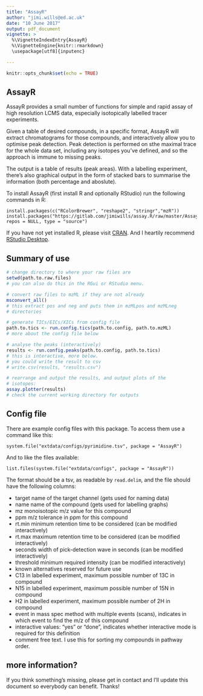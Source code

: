 ```yaml
---
title: "AssayR"
author: "jimi.wills@ed.ac.uk"
date: "10 June 2017"
output: pdf_document
vignette: >
  %\VignetteIndexEntry{AssayR}
  %\VignetteEngine{knitr::rmarkdown}
  \usepackage[utf8]{inputenc}

---
```


<!--
don't forget to build this vignette with 
devtools::build_vignettes() 
-->


```r
knitr::opts_chunk$set(echo = TRUE)
```

## AssayR

AssayR provides a small number of functions for simple and
rapid assay of high resolution LCMS data, especially isotopically
labelled tracer experiments.

Given a table of desired compounds, in a specific format, AssayR will extract
chromatograms for those compounds, and interactively allow you to optimise peak
detection.  Peak detection is performed on sthe maximal trace for the whole data
set, including any isotopes you've defined, and so the approach is immune to 
missing peaks.

The output is a table of results (peak areas).  With a labelling experiment, 
there's also graphical output in the form of stacked bars to summarise the 
information (both percentage and aboslute).

To install AssayR (first install R and optionally RStudio) run the following
commands in R:

    install.packages(c("RColorBrewer", "reshape2", "stringr","mzR"))
    install.packages("https://gitlab.com/jimiwills/assay.R/raw/master/AssayR_0.1.0.tar.gz", repos = NULL, type = "source")

If you have 
not yet installed R, please visit [CRAN](https://cran.r-project.org/).  And I 
heartily recommend 
[RStudio Desktop](https://www.rstudio.com/products/RStudio/#Desktop).

## Summary of use


```r
# change directory to where your raw files are
setwd(path.to.raw.files)
# you can also do this in the RGui or RStudio menu.

# convert raw files to mzML if they are not already
msconvert_all()
# this extract pos and neg and puts them in mzMLpos and mzMLneg
# directories

# generate TICs/EICs/XICs from config file
path.to.tics <- run.config.tics(path.to.config, path.to.mzML)
# more about the config file below

# analyse the peaks (interactively)
results <- run.config.peaks(path.to.config, path.to.tics)
# this is interactive, more below.
# you could write the result to csv
# write.csv(results, "results.csv")

# rearrange and output the results, and output plots of the
# isotopes:
assay.plotter(results)
# check the current working directory for outputs

```

## Config file

There are example config files with this package.  To access them use a command
like this:

    system.file("extdata/configs/pyrimidine.tsv", package = "AssayR")

And to like the files available:

    list.files(system.file("extdata/configs", package = "AssayR"))


The format should be a tsv, as readable by `read.delim`, and the file
should have the following columns:

* target
    name of the target channel (gets used for naming data)
* name
    name of the compound (gets used for labelling graphs)
* mz
    monoisotopic m/z value for this compound
* ppm
    m/z tolerance in ppm for this compound
* rt.min
    minimum retention time to be considered (can be modified interactively)
* rt.max
    maximum retention time to be considered (can be modified interactively)
* seconds
    width of pick-detection wave in seconds (can be modified interactively)
* threshold
    minimum required intensity (can be modified interactively)
* known alternatives
    reserved for future use
* C13
    in labelled experiment, maximum possible number of 13C in compound
* N15
    in labelled experiment, maximum possible number of 15N in compound
* H2
    in labelled experiment, maximum possible number of 2H in compound
* event
    in mass spec method with multiple events (scans), indicates in which event
    to find the m/z of this compound
* interactive
    values: "yes" or "done", indicates whether interactive mode is 
    required for this definition
* comment
    free text.  I use this for sorting my compounds in pathway order.
    
    
## more information?

If you think something's missing, please get in contact and I'll update this
document so everybody can benefit.  Thanks!
